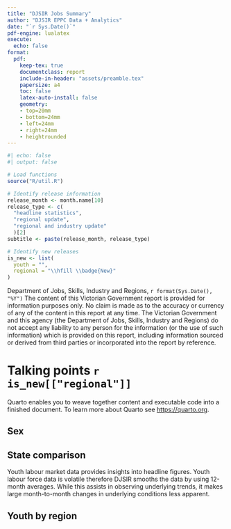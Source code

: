 ```yaml
---
title: "DJSIR Jobs Summary"
author: "DJSIR EPPC Data + Analytics"
date: "`r Sys.Date()`"
pdf-engine: lualatex
execute:
  echo: false
format:
  pdf: 
    keep-tex: true
    documentclass: report
    include-in-header: "assets/preamble.tex"
    papersize: a4
    toc: false
    latex-auto-install: false
    geometry:
    - top=20mm
    - bottom=24mm
    - left=24mm
    - right=24mm
    - heightrounded
---
```



<!-- SETUP -->

```r
#| echo: false
#| output: false

# Load functions
source("R/util.R")

# Identify release information
release_month <- month.name[10]
release_type <- c(
  "headline statistics", 
  "regional update",
  "regional and industry update"
  )[2]
subtitle <- paste(release_month, release_type)

# Identify new releases
is_new <- list(
  youth = "",
  regional = "\\hfill \\badge{New}"
)


```




<!-- TITLE PAGE -->

```{=tex}
\begin{titlepage}
\AddToShipoutPicture*{\BackgroundPic}
  \begin{flushright}
    \begin{varwidth}{4in}
      \begin{flushright}
        \color{black}
        \vspace*{10.65cm}
        {\Huge\bfseries DJSIR Jobs Summary}
        \linebreak
        \linebreak
        {\large `r subtitle`}
        \linebreak
        \linebreak
        `r format(Sys.Date(), "%e %B %Y")`
        \vfill
      \end{flushright}
    \end{varwidth}
  \end{flushright}
\end{titlepage}
```



<!-- TOC & Disclaimer page -->

```{=tex}
\pagenumbering{gobble}
\setcounter{tocdepth}{1}
\tableofcontents
\vspace*{\fill}
```
\copyright \enspace Department of Jobs, Skills, Industry and Regions, `r format(Sys.Date(), "%Y")` \newline \newline The content of this Victorian Government report is provided for information purposes only. No claim is made as to the accuracy or currency of any of the content in this report at any time. The Victorian Government and this agency (the Department of Jobs, Skills, Industry and Regions) do not accept any liability to any person for the information (or the use of such information) which is provided on this report, including information sourced or derived from third parties or incorporated into the report by reference. \newpage \pagenumbering{arabic}






# Talking points `r is_new[["regional"]]`

Quarto enables you to weave together content and executable code into a finished document. To learn more about Quarto see <https://quarto.org>.




\smallspacechapter{Employment Summary}

\vfill
\input{./assets/latex_table/Overview.tex}
\vfill


\newpage
\vspace*{1mm}
\vfill

## Sex

\input{./assets/latex_table/Sex.tex}
\vfill

## State comparison

\input{./assets/latex_table/StateUnemployment.tex}
\vfill


\smallspacechapter{Youth}

Youth labour market data provides insights into headline figures. Youth labour force data is volatile therefore DJSIR smooths the data by using 12-month averages. While this assists in observing underlying trends, it makes large month-to-month changes in underlying conditions less apparent.
\linebreak
\linebreak

\input{./assets/latex_table/Age.tex}

\pagebreak
\vspace*{1mm}
\vfill

## Youth by region 

\input{./assets/latex_table/AgeRegion.tex}
\vfill
